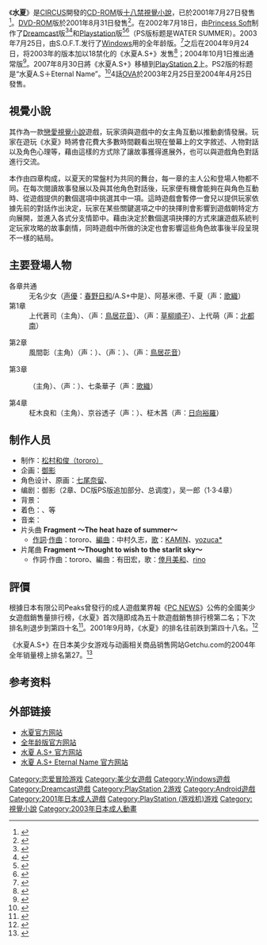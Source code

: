 {{Infobox animanga/Headerofja
|title= 水夏
|image= SUIKA package.jpg
|size= 200px
|caption= 
|japanese= 水夏 ～SUIKA～
|english= SUIKA
|kana= すいか
|romaji= Suika
|genre= [[戀愛|戀愛]]
}}
{{Infobox animanga/Game
|Title= 水夏 (PC/Android)<br />WATER SUMMER (PS)<br />水夏A.S+ (PC/DC)<br />水夏A.S＋ Eternal Name (PS2)
|Genre= [[戀愛冒險遊戲|戀愛冒險]][[視覺小說|視覺小說]]
|Plat= [[Microsoft_Windows|Windows]] [[Microsoft_Windows_95|95]]/[[Microsoft_Windows_98|98]]/[[Microsoft_Windows_Millennium_Edition|Me]]（CD-ROM版）<br />Windows 98/Me（DVD-ROM版）<br />[[Playstation|Playstation]]<br />[[Dreamcast|Dreamcast]]<br />Win 98/Me/[[Microsoft_Windows_2000|2000]]/[[Microsoft_Windows_XP|XP]]（全年齢/A.S+）<br />[[PlayStation_2|PlayStation 2]]<br />[[Android|Android]]
|Spec= 
|Recommend= 
|Engine= 
|Patch= 
|Version= 
|Dev= [[CIRCUS_(遊戲品牌)|CIRCUS]]
|Pub= CIRCUS (PC)<br>Princess Soft (PS/DC)<br>Sweets (PS2)<br>萌えAPP (Android)
|Producer= tororo
|Director= 
|Scenario= 呉一郎、御影
|CharacterDesign= [[七尾奈留|七尾奈留]]、いくたたかのん
|Sound= 猫野こめっと
|Media= 
|Play= 1
|Date= 2001年7月27日（CD-ROM）<br />2001年8月31日（DVD-ROM）<br />2002年7月18日（DC/PS）<br />2003年7月25日（PC全年齢版）<br />2004年9月24日（A.S+ 初回版）<br />2004年10月1日（A.S+ 通常版）<br />2007年8月30日（PS2）<br />2011年9月30日 (Android)
|Released= 
|Price= 
|Sale= 
|Rating= 18禁（PC）<br>全年齢 (PC全年齢版、DC、PS、Android）<br>[[CERO|CERO]] C (PS2)
|Device= 
|ContentsIcon= 
|Name= 仅第四章可（A.S+不可設定）
|End= 
|Save= 
|Size= 
|QSave= 
|QLoad= 
|Continue= 
|Screen=
|FScreen= 
|Music= 
|Voice= 仅女性有
|Log= 
|CGMode= 有
|MMode= 有
|EMode= 有
|Skip= 有
|Auto= 有
|Etc= 
}}
{{Infobox animanga/OVA
|タイトル= 水夏〜SUIKA〜
|原作= CIRCUS
|監督=
|シリーズ構成=菊池康仁
|劇本= 山田光洋
|キャラクターデザイン=大田和寛
|メカニックデザイン=
|アニメーション制作= MOONROCK
|製作=MOONROCK
|發售日= 2003年2月25日－2004年4月25日
|話数=4
|その他=18禁成人動畫
}}
{{Infobox animanga/Footerofja}}

《'''水夏'''》是[[CIRCUS_(遊戲品牌)|CIRCUS]]開發的[[CD-ROM|CD-ROM]]版[[十八禁游戏|十八禁]][[視覺小說|視覺小說]]，已於2001年7月27日發售<ref>{{cite web|url=http://www.getchu.com/soft.phtml?id=6081|script-title=ja:水夏～SUIKA～ 初回限定版|publisher=Getchu.com|accessdate=2017-01-07|language=ja|archive-date=2014-11-29|archive-url=https://web.archive.org/web/20141129055752/http://www.getchu.com/soft.phtml?id=6081|dead-url=no}}</ref>。[[DVD-ROM|DVD-ROM]]版於2001年8月31日發售<ref>{{cite web|url=http://www.getchu.com/soft.phtml?id=8422|script-title=ja:水夏～SUIKA～（DVD版） 通常版|publisher=Getchu.com|accessdate=2014年4月25日|language=ja|archive-date=2014年7月9日|archive-url=https://web.archive.org/web/20140709154008/http://www.getchu.com/soft.phtml?id=8422|dead-url=no}}</ref>。在2002年7月18日，由[[Princess_Soft|Princess Soft]]制作了[[Dreamcast|Dreamcast]]版<ref>{{cite web|url=http://www.amazon.co.jp/dp/B000067OWB/|script-title=ja:水夏~SUIKA~限定版|publisher=[[Amazon.co.jp|Amazon.co.jp]]|accessdate=2013年8月8日|language=ja}}</ref><ref>{{cite web|url=http://www.amazon.co.jp/dp/B000067OWC/|script-title=ja:水夏~SUIKA~通常版|publisher=Amazon.co.jp|accessdate=2013年8月8日|language=ja}}</ref>和[[Playstation|Playstation]]版<ref>{{cite web|url=http://www.amazon.co.jp/dp/B000067OZP/|title=WaterSummer(通常版)|publisher=Amazon.co.jp|accessdate=2013年8月8日|language=ja}}</ref><ref>{{cite web|url=http://www.amazon.co.jp/dp/B000067OZO/|title=WaterSummer(限定版)|publisher=Amazon.co.jp|accessdate=2013年8月8日|language=ja}}</ref>（PS版标题是WATER SUMMER）。2003年7月25日，由S.O.F.T.发行了[[Windows|Windows]]用的全年龄版。<ref>{{cite web|url=http://www.amazon.co.jp/dp/B0000AI0XY/|script-title=ja:水夏 ~SUIKA~ 全年齢版|publisher=Amazon.co.jp|accessdate=2013年8月8日|language=ja}}</ref>之后在2004年9月24日，将2003年的版本加以18禁化的《水夏A.S+》发售<ref>{{cite web|url=http://www.getchu.com/soft.phtml?id=86601&gc=gc|script-title=ja:水夏A.S＋（アズプラス）～SUIKA～ 初回限定版|publisher=Getchu.com|accessdate=2013年8月8日|language=ja|archive-date=2013年12月2日|archive-url=https://web.archive.org/web/20131202230335/http://www.getchu.com/soft.phtml?id=86601&gc=gc|dead-url=no}}</ref>；2004年10月1日推出通常版<ref>{{cite web|url=http://www.getchu.com/soft.phtml?id=200381|script-title=ja:水夏A.S＋（アズプラス）～SUIKA～ 通常版|publisher=Getchu.com|accessdate=2014年4月25日|language=Ja|archive-date=2014年7月9日|archive-url=https://web.archive.org/web/20140709215251/http://www.getchu.com/soft.phtml?id=200381|dead-url=no}}</ref>。2007年8月30日將《水夏A.S+》移植到[[PlayStation_2|PlayStation 2]]上。PS2版的标题是“水夏A.S＋Eternal Name”。<ref>{{cite web|url=http://www.amazon.co.jp/dp/B000QBW5YC/|title=水夏A.S+Eternal Name|publisher=Amazon.co.jp|accessdate=2013年11月24日|language=ja}}</ref>4話[[OVA|OVA]]於2003年2月25日至2004年4月25日發售。

==視覺小說==
其作為一款[[戀愛|戀愛]][[視覺小說|視覺小說]]遊戲，玩家須與遊戲中的女主角互動以推動劇情發展。玩家在遊玩《水夏》時將會花費大多數時間觀看出現在螢幕上的文字敘述、人物對話以及角色心理等，藉由這樣的方式除了讓故事獲得進展外，也可以與遊戲角色對話進行交流。

本作由四章构成，以夏天的常盤村为共同的舞台，每一章的主人公和登場人物都不同。在每次閱讀故事發展以及與其他角色對話後，玩家便有機會能夠在與角色互動時、從遊戲提供的數個選項中挑選其中一項。這時遊戲會暫停一會兒以提供玩家依據先前的對話作出決定，玩家在某些關鍵選項之中的抉擇則會影響到遊戲朝特定方向展開，並進入各式分支情節中。藉由決定於數個選項抉擇的方式來讓遊戲系統判定玩家攻略的故事劇情，同時遊戲中所做的決定也會影響這些角色故事後半段呈現不一樣的結局。

== 主要登場人物 ==
; 各章共通
: 无名少女（[[声優|声優]]：[[春野日和|春野日和]]/A.S+中是{{lang|ja|[[中谷あずみ|中谷あずみ]]}}）、阿基米德、千夏（声：[[歌織|歌織]]）
; 第1章
: 上代蒼司（主角）、{{nihongo|白河沙耶香|白河さやか}}（声：[[鳥居花音|鳥居花音]]）、{{nihongo|若林美繪|若林美絵}}（声：[[草柳順子|草柳順子]]）、上代萌（声：[[北都南|北都南]]）

; 第2章
: 風間彰（主角）（声：{{lang|ja|[[聲：YUU|聲：YUU]]}}）、{{nihongo|水瀨伊月|水瀬伊月}}（声：{{lang|ja|[[長崎みなみ|長崎みなみ]]}}）、{{nihongo|水瀨小夜|水瀬小夜}}（声：[[鳥居花音|鳥居花音]]）

; 第3章
: {{nihongo|稻葉宏|稲葉宏}}（主角）、{{nihongo|稻葉千歲|稲葉ちとせ}}（声：{{lang|ja|[[金田まひる|金田まひる]]}}）、七条華子（声：[[歌織|歌織]]）

; 第4章
: 柾木良和（主角）、京谷透子（声：{{lang|ja|[[西田こむぎ|西田こむぎ]]}}）、柾木茜（声：[[日向裕羅|日向裕羅]]）

== 制作人员 ==
*制作：[[松村和俊|松村和俊（tororo）]]
*企画：[[御影|御影]]
*角色设计、原画：[[七尾奈留|七尾奈留]]、{{lang|ja|[[いくたたかのん|いくたたかのん]]}}
*编剧：御影（2章、DC版PS版追加部分、总调度），吴一郎（1·3·4章）
*背景：{{lang|ja|恋純ほたる}}
*着色：{{lang|ja|宵の明星}}、{{lang|ja|恋純ほたる}}等
*音楽：{{lang|ja|猫野こめっと}}
*片头曲 '''Fragment ～The heat haze of summer～'''
**[[作詞|作詞]]·[[作曲|作曲]]：tororo、[[編曲|編曲]]：中村久志，[[歌|歌]]：[[KAMIN|KAMIN]]、[[yozuca*|yozuca*]]
*片尾曲 '''Fragment ～Thought to wish to the starlit sky～'''
**作詞·作曲：tororo、編曲：有田宏，歌：[[倖月美和|倖月美和]]、[[rino|rino]]

==評價==
根據日本有限公司Peaks曾發行的成人遊戲業界報《[[PC_NEWS|PC NEWS]]》公佈的全國美少女遊戲銷售量排行榜，《水夏》首次隨即成為五十款遊戲銷售排行榜第二名；下次排名則退步到第四十名<ref name="pcnews_82">{{cite web|archiveurl=https://web.archive.org/web/20051227185930/http://www.peakspub.co.jp/ranking/rank82.html |url=http://www.peakspub.co.jp/ranking/rank82.html |script-title=ja:全国美少女ソフト売り上げランキング TOP50　PC NEWS No.82（ 7/30～8/12） |archivedate=2005年12月27日 |accessdate=2014年4月24日 |language=ja |publisher=PC News |deadurl=yes }}</ref>。2001年9月時，《水夏》的排名往前跌到第四十八名。<ref name="pcnews_84">{{cite web|archiveurl=https://web.archive.org/web/20051227180156/http://www.peakspub.co.jp/ranking/rank84.html |url=http://www.peakspub.co.jp/ranking/rank84.html |script-title=ja:全国美少女ソフト売り上げランキング TOP50　PC NEWS No.84（ 9/6～9/16） |archivedate=2005年12月27日 |accessdate=2014年4月24日 |language=ja |publisher=PC News |deadurl=yes }}</ref>

《水夏A.S+》在日本美少女游戏与动画相关商品销售网站Getchu.com的2004年全年销量榜上排名第27。<ref>{{cite web|url=http://www.getchu.com/pc/salesranking2004.html|script-title=ja:2004年ゲーム・セールスランキング|publisher=Getchu.com|accessdate=2013年8月8日|language=ja|archive-date=2012年8月20日|archive-url=https://web.archive.org/web/20120820113832/http://www.getchu.com/pc/salesranking2004.html|dead-url=no}}</ref>

==参考资料==
<div class="references-small">
<references />
</div>

==外部链接==
*[http://circus.nandemo.gr.jp/sakuhin/suikahp/main.html 水夏官方网站] {{Wayback|url=http://circus.nandemo.gr.jp/sakuhin/suikahp/main.html |date=20070924001206 }}{{ja icon}} 
*[https://web.archive.org/web/20080119183523/http://www.soft-4u.jp/greensite/intoroduction/suika_all.htm 全年龄版官方网站]{{ja icon}} 
*[http://circus.nandemo.gr.jp/sakuhin/suika_as/index.html 水夏 A.S+ 官方网站] {{Wayback|url=http://circus.nandemo.gr.jp/sakuhin/suika_as/index.html |date=20070314014409 }}{{ja icon}} 
*[https://web.archive.org/web/20080311030409/http://sweets-games.com/suika_asen/ 水夏 A.S+ Eternal Name 官方网站]{{ja icon}} 

{{CIRCUS}}

{{DEFAULTSORT:Suika}}
[[Category:恋爱冒险游戏|Category:恋爱冒险游戏]]
[[Category:美少女遊戲|Category:美少女遊戲]]
[[Category:Windows遊戲|Category:Windows遊戲]]
[[Category:Dreamcast遊戲|Category:Dreamcast遊戲]]
[[Category:PlayStation_2游戏|Category:PlayStation 2游戏]]
[[Category:Android遊戲|Category:Android遊戲]]
[[Category:2001年日本成人遊戲|Category:2001年日本成人遊戲]]
[[Category:PlayStation_(游戏机)游戏|Category:PlayStation (游戏机)游戏]]
[[Category:視覺小說|Category:視覺小說]]
[[Category:2003年日本成人動畫|Category:2003年日本成人動畫]]